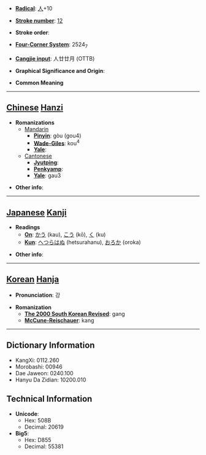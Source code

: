 * '''[[Wiktionary:Chinese radical index| Radical]]''': [[Wiktionary:Chinese radical index 人|人]]+10

* '''[[Wiktionary:Chinese total strokes index|Stroke number]]''': [[Wiktionary:Chinese total strokes index 12|12]]

* '''Stroke order''': 

* '''[[Wiktionary:Chinese four corner index|Four-Corner System]]''': 2524<sub>7</sub>

* '''[[Wiktionary:Chinese Cangjie index|Cangjie input]]''': 人廿廿月 (OTTB)

* '''Graphical Significance and Origin''': 

* '''Common Meaning'''

----

== [[Chinese]] [[Hanzi]] ==

* '''Romanizations'''
** [[Mandarin]]
*** '''[[Pinyin]]''': gòu (gou4)
*** '''[[Wade-Giles]]''': kou<sup>4</sup>
*** '''[[Yale]]''': 
**[[Cantonese]]
***'''[[Jyutping]]''':
***'''[[Penkyamp]]''': 
***'''[[Yale]]''': gau3

* '''Other info''': 

----

== [[Japanese]] [[Kanji]] ==

* '''Readings'''
** '''[[On]]''': [[かう]] (kau), [[こう]] (kō), [[く]] (ku)
** '''[[Kun]]''': [[へつらはぬ]] (hetsurahanu), [[おろか]] (oroka)

* '''Other info''':  

----

== [[Korean]] [[Hanja]] ==

* '''Pronunciation''': 강

* '''Romanization'''
** '''[[The 2000 South Korean Revised Romanization|The 2000 South Korean Revised]]''': gang
** '''[[McCune-Reischauer]]''': kang

----

== Dictionary Information ==

* KangXi: 0112.260
* Morobashi: 00946
* Dae Jaweon: 0240.100
* Hanyu Da Zidian: 10200.010

== Technical Information ==

* '''Unicode''':
** Hex: 508B
** Decimal: 20619
* '''Big5''':
** Hex: D855
** Decimal: 55381